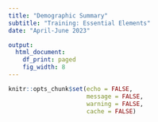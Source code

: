 ```yaml
---
title: "Demographic Summary"
subtitle: "Training: Essential Elements"
date: "April-June 2023"

output: 
  html_document:
    df_print: paged
    fig_width: 8
---
```


```r
knitr::opts_chunk$set(echo = FALSE,
                      message = FALSE,
                      warning = FALSE,
                      cache = FALSE)
```


